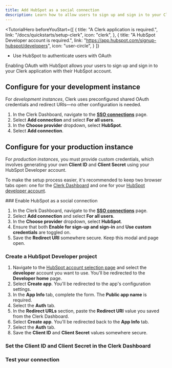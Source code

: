 ```yaml
---
title: Add HubSpot as a social connection
description: Learn how to allow users to sign up and sign in to your Clerk app with their HubSpot account using OAuth.
---
```


<TutorialHero
  beforeYouStart={[
    {
      title: "A Clerk application is required.",
      link: "/docs/quickstarts/setup-clerk",
      icon: "clerk",
    },
    {
      title: "A HubSpot Developer account is required.",
      link: "https://app.hubspot.com/signup-hubspot/developers",
      icon: "user-circle",
    }
  ]}
>
  - Use HubSpot to authenticate users with OAuth
</TutorialHero>

Enabling OAuth with HubSpot allows your users to sign up and sign in to your Clerk application with their HubSpot account.

## Configure for your development instance

For _development instances_, Clerk uses preconfigured shared OAuth credentials and redirect URIs—no other configuration is needed.

1. In the Clerk Dashboard, navigate to the [**SSO connections**](https://dashboard.clerk.com/last-active?path=user-authentication/sso-connections) page.
1. Select **Add connection** and select **For all users**.
1. In the **Choose provider** dropdown, select **HubSpot**.
1. Select **Add connection**.

## Configure for your production instance

For _production instances_, you must provide custom credentials, which involves generating your own **Client ID** and **Client Secret** using your HubSpot Developer account.

To make the setup process easier, it's recommended to keep two browser tabs open: one for the [Clerk Dashboard](https://dashboard.clerk.com/last-active?path=user-authentication/sso-connections) and one for your [HubSpot developer account](https://app.hubspot.com/signup-hubspot/developers).

<Steps>
  ### Enable HubSpot as a social connection

  1. In the Clerk Dashboard, navigate to the [**SSO connections**](https://dashboard.clerk.com/last-active?path=user-authentication/sso-connections) page.
  1. Select **Add connection** and select **For all users**.
  1. In the **Choose provider** dropdown, select **HubSpot**.
  1. Ensure that both **Enable for sign-up and sign-in** and **Use custom credentials** are toggled on.
  1. Save the **Redirect URI** somewhere secure. Keep this modal and page open.

  ### Create a HubSpot Developer project

  1. Navigate to the [HubSpot account selection page](https://app.hubspot.com/myaccounts-beta) and select the **developer** account you want to use. You'll be redirected to the **Developer home** page.
  1. Select **Create app**. You'll be redirected to the app's configuration settings.
  1. In the **App Info** tab, complete the form. The **Public app name** is required.
  1. Select the **Auth** tab.
  1. In the **Redirect URLs** section, paste the **Redirect URI** value you saved from the Clerk Dashboard.
  1. Select **Create app**. You'll be redirected back to the **App Info** tab.
  1. Select the **Auth** tab.
  1. Save the **Client ID** and **Client Secret** values somewhere secure.

  ### Set the Client ID and Client Secret in the Clerk Dashboard

  <Include src="_partials/authentication/set-client-id-and-client-secret" />

  ### Test your connection

  <Include src="_partials/authentication/test-your-connection" />
</Steps>
